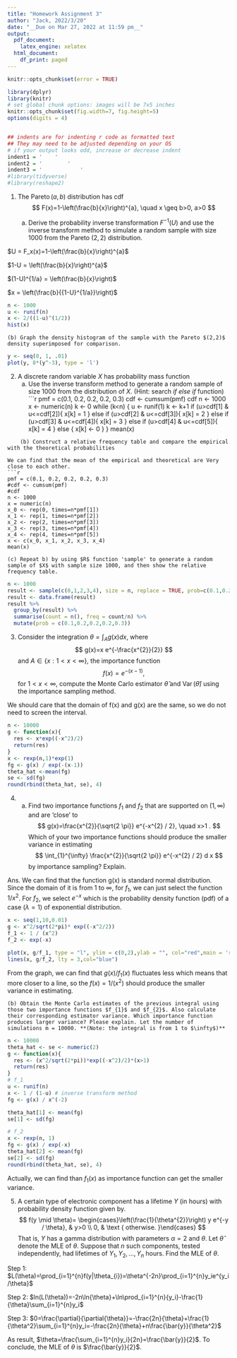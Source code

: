 ```yaml
---
title: "Homework Assignment 3"
author: "Jack, 2022/3/20"
date: "__Due on Mar 27, 2022 at 11:59 pm__"
output:
  pdf_document:
    latex_engine: xelatex
  html_document:
    df_print: paged
---
```


```r
knitr::opts_chunk$set(error = TRUE)
```

```r
library(dplyr)
library(knitr)
# set global chunk options: images will be 7x5 inches
knitr::opts_chunk$set(fig.width=7, fig.height=5)
options(digits = 4)


## indents are for indenting r code as formatted text
## They may need to be adjusted depending on your OS
# if your output looks odd, increase or decrease indent
indent1 = '    '
indent2 = '        '
indent3 = '            '
#library(tidyverse)
#library(reshape2)
```


1. The $\operatorname{Pareto}(a, b)$ distribution has cdf
$$
F(x)=1-\left(\frac{b}{x}\right)^{a}, \quad x \geq b>0, a>0
$$

    (a) Derive the probability inverse transformation $F^{-1}(U)$ and use the inverse transform method to simulate a random sample with size 1000 from the Pareto $(2,2)$ distribution.
    
$U = F_x(x)=1-\left(\frac{b}{x}\right)^{a}$

$1-U = \left(\frac{b}{x}\right)^{a}$

$(1-U)^{1/a} = \left(\frac{b}{x}\right)$

$x = \left(\frac{b}{{1-U}^{1/a}}\right)$
```r
n <- 1000
u <- runif(n)
x <- 2/((1-u)^(1/2))
hist(x)
```
    (b) Graph the density histogram of the sample with the Pareto $(2,2)$ density superimposed for comparison.
```r
y <- seq(0, 1, .01)
plot(y, 8*(y^-3), type = 'l')
```
2. A discrete random variable $X$ has probability mass function
\begin{tabular}{cccccc}
$x$ & 0 & 1 & 2 & 3 & 4 \\
\hline $p(x)$ & $0.1$ & $0.2$ & $0.2$ & $0.2$ & $0.3$
\end{tabular}
    (a) Use the inverse transform method to generate a random sample of size 1000 from the distribution of $X$. (Hint: search _if else if_ function)
```r
pmf = c(0.1, 0.2, 0.2, 0.2, 0.3)
cdf <- cumsum(pmf)
cdf
n <- 1000
x <- numeric(n)
k <- 0
while (k<n) {
  u <- runif(1)
  k <- k+1
  if (u>cdf[1] & u<=cdf[2]){
    x[k] = 1
  } else if (u>cdf[2] & u<=cdf[3]){
    x[k] = 2
  } else if (u>cdf[3] & u<=cdf[4]){
    x[k] = 3
  } else if (u>cdf[4] & u<=cdf[5]){
    x[k] = 4
  } else { x[k] <- 0 }
}
mean(x)

```    
    (b) Construct a relative frequency table and compare the empirical with the theoretical probabilities
    
We can find that the mean of the empirical and theoretical are Very close to each other.
```r
pmf = c(0.1, 0.2, 0.2, 0.2, 0.3)
#cdf <- cumsum(pmf)
#cdf
n <- 1000
x = numeric(n)
x_0 <- rep(0, times=n*pmf[1])
x_1 <- rep(1, times=n*pmf[2])
x_2 <- rep(2, times=n*pmf[3])
x_3 <- rep(3, times=n*pmf[4])
x_4 <- rep(4, times=n*pmf[5])
x <- c(x_0, x_1, x_2, x_3, x_4)
mean(x)
```

    (c) Repeat b) by using $R$ function 'sample' to generate a random sample of $X$ with sample size 1000, and then show the relative frequency table.
```r
n <- 1000
result <- sample(c(0,1,2,3,4), size = n, replace = TRUE, prob=c(0.1,0.2,0.2,0.2,0.3))
result <- data.frame(result)
result %>%
  group_by(result) %>%
  summarise(count = n(), freq = count/n) %>%
  mutate(prob = c(0.1,0.2,0.2,0.2,0.3))
```
3. Consider the integration $\theta=\int_{A} g(x) d x$, where
$$
g(x)=x e^{-\frac{x^{2}}{2}}
$$
and $A \in\{x: 1<x<\infty\}$, the importance function
$$
f(x)=e^{-(x-1)},
$$
for $1<x<\infty$, compute the Monte Carlo estimator $\hat{\theta}$ and $\operatorname{Var}(\hat{\theta})$ using the importance sampling method.

We should care that the domain of f(x) and g(x) are the same, so we do not need to screen the interval.
```r
n <- 10000
g <- function(x){
  res <- x*exp((-x^2)/2)
  return(res)
}
x <- rexp(n,1)*exp(1)
fg <- g(x) / exp(-(x-1))
theta_hat <-mean(fg)
se <- sd(fg)
round(rbind(theta_hat, se), 4)
```

4. (a) Find two importance functions $f_{1}$ and $f_{2}$ that are supported on $(1, \infty)$ and are 'close' to
$$
g(x)=\frac{x^{2}}{\sqrt{2 \pi}} e^{-x^{2} / 2}, \quad x>1 .
$$
Which of your two importance functions should produce the smaller variance in estimating
$$
\int_{1}^{\infty} \frac{x^{2}}{\sqrt{2 \pi}} e^{-x^{2} / 2} d x
$$
by importance sampling? Explain.

Ans. We can find that the function g(x) is standard normal distribution. Since the domain of it is from 1 to $\infty$, for $f_{1}$, we can just select the function $1/{x^2}$. For $f_{2}$, we select $e^{-x}$ which is the probability density function (pdf) of a case ($\lambda=1$) of exponential distribution. 
```r
x <- seq(1,10,0.01)
g <- x^2/sqrt(2*pi)* exp((-x^2/2))
f_1 <- 1 / (x^2)
f_2 <- exp(-x)

plot(x, g/f_1, type = "l", ylim = c(0,2),ylab = "", col="red",main = 'ratios: g(x)/f(x)')
lines(x, g/f_2, lty = 3,col="blue")
```
From the graph, we can find that $g(x)/f_1(x)$ fluctuates less which means that more closer to a line, so the $f(x)=1/(x^2)$ should produce the smaller variance in estimating.

    (b) Obtain the Monte Carlo estimates of the previous integral using those two importance functions $f_{1}$ and $f_{2}$. Also calculate their corresponding estimator variance. Which importance function produces larger variance? Please explain. Let the number of simulations m = 10000. **(Note: the integral is from 1 to $\infty$)**
    
```r
n <- 10000
theta_hat <- se <- numeric(2)
g <- function(x){
  res <- (x^2/sqrt(2*pi))*exp((-x^2)/2)*(x>1)
  return(res)
}
# f_1
u <- runif(n)  
x <- 1 / (1-u) # inverse transform method
fg <- g(x) / x^(-2)

theta_hat[1] <- mean(fg)
se[1] <- sd(fg)

# f_2
x <- rexp(n, 1)
fg <- g(x) / exp(-x)
theta_hat[2] <- mean(fg)
se[2] <- sd(fg)
round(rbind(theta_hat, se), 4)
```
Actually, we can find than $f_1(x)$ as importance function can get the smaller variance.


5. A certain type of electronic component has a lifetime $Y$ (in hours) with probability density function given by.
$$
f(y \mid \theta)= \begin{cases}\left(\frac{1}{\theta^{2}}\right) y e^{-y / \theta}, & y>0 \\ 0, & \text { otherwise. }\end{cases}
$$
That is, $Y$ has a gamma distribution with parameters $\alpha=2$ and $\theta$. Let $\hat{\theta}$ denote the MLE of $\theta$. Suppose that $n$ such components, tested independently, had lifetimes of $Y_1, Y_2, \ldots, Y_n$ hours. Find the MLE of $\theta$.

Step 1: $L(\theta)=\prod_{i=1}^{n}f(y|\theta_{i})=\theta^{-2n}\prod_{i=1}^{n}y_ie^{y_i/\theta}$

Step 2: $ln(L(\theta))=-2n\ln{\theta}+\ln\prod_{i=1}^{n}{y_i}-\frac{1}{\theta}\sum_{i=1}^{n}y_i$

Step 3: $0=\frac{\partial}{\partial{\theta}}=-\frac{2n}{\theta}+\frac{1}{\theta^2}\sum_{i=1}^{n}y_i=-\frac{2n}{\theta}+n\frac{\bar{y}}{\theta^2}$
    
As result, $\theta=\frac{\sum_{i=1}^{n}y_i}{2n}=\frac{\bar{y}}{2}$. To conclude, the MLE of $\theta$ is $\frac{\bar{y}}{2}$.
    
    
    
    
    
    
